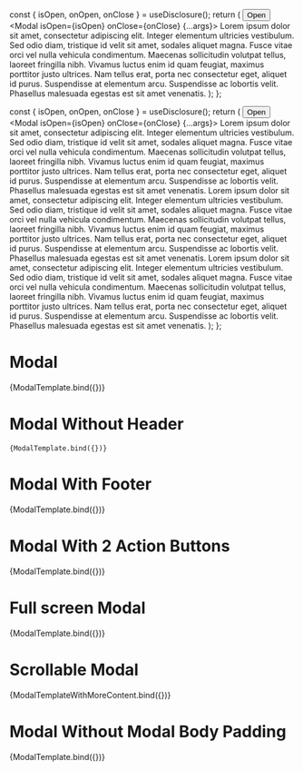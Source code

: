 


<Meta title="Components/Data display/Modal" component={Modal} />

  const { isOpen, onOpen, onClose } = useDisclosure();
  return (
    <Box>
      <Button onClick={onOpen}>Open</Button>
      <Modal isOpen={isOpen} onClose={onClose} {...args}>
        <Box p="4">
          Lorem ipsum dolor sit amet, consectetur adipiscing elit. Integer
          elementum ultricies vestibulum. Sed odio diam, tristique id velit sit
          amet, sodales aliquet magna. Fusce vitae orci vel nulla vehicula
          condimentum. Maecenas sollicitudin volutpat tellus, laoreet fringilla
          nibh. Vivamus luctus enim id quam feugiat, maximus porttitor justo
          ultrices. Nam tellus erat, porta nec consectetur eget, aliquet id
          purus. Suspendisse at elementum arcu. Suspendisse ac lobortis velit.
          Phasellus malesuada egestas est sit amet venenatis.
        </Box>
      </Modal>
    </Box>
  );
};

  const { isOpen, onOpen, onClose } = useDisclosure();
  return (
    <Box>
      <Button onClick={onOpen}>Open</Button>
      <Modal isOpen={isOpen} onClose={onClose} {...args}>
        <Box p="4">
          Lorem ipsum dolor sit amet, consectetur adipiscing elit. Integer
          elementum ultricies vestibulum. Sed odio diam, tristique id velit sit
          amet, sodales aliquet magna. Fusce vitae orci vel nulla vehicula
          condimentum. Maecenas sollicitudin volutpat tellus, laoreet fringilla
          nibh. Vivamus luctus enim id quam feugiat, maximus porttitor justo
          ultrices. Nam tellus erat, porta nec consectetur eget, aliquet id
          purus. Suspendisse at elementum arcu. Suspendisse ac lobortis velit.
          Phasellus malesuada egestas est sit amet venenatis.
        </Box>
        <Box p="4">
          Lorem ipsum dolor sit amet, consectetur adipiscing elit. Integer
          elementum ultricies vestibulum. Sed odio diam, tristique id velit sit
          amet, sodales aliquet magna. Fusce vitae orci vel nulla vehicula
          condimentum. Maecenas sollicitudin volutpat tellus, laoreet fringilla
          nibh. Vivamus luctus enim id quam feugiat, maximus porttitor justo
          ultrices. Nam tellus erat, porta nec consectetur eget, aliquet id
          purus. Suspendisse at elementum arcu. Suspendisse ac lobortis velit.
          Phasellus malesuada egestas est sit amet venenatis.
        </Box>
        <Box p="4">
          Lorem ipsum dolor sit amet, consectetur adipiscing elit. Integer
          elementum ultricies vestibulum. Sed odio diam, tristique id velit sit
          amet, sodales aliquet magna. Fusce vitae orci vel nulla vehicula
          condimentum. Maecenas sollicitudin volutpat tellus, laoreet fringilla
          nibh. Vivamus luctus enim id quam feugiat, maximus porttitor justo
          ultrices. Nam tellus erat, porta nec consectetur eget, aliquet id
          purus. Suspendisse at elementum arcu. Suspendisse ac lobortis velit.
          Phasellus malesuada egestas est sit amet venenatis.
        </Box>
      </Modal>
    </Box>
  );
};

# Modal

<Canvas>
  <Story
    name="Modal"
    args={{
      title: 'Modal Header',
      size: 'md',
    }}
    argTypes={{
      size: {
        options: ['md', 'lg'],
        control: { type: 'select' },
      },
    }}
  >
    {ModalTemplate.bind({})}
  </Story>
</Canvas>

# Modal Without Header

<Canvas>
  <Story
    name="Modal Without Header"
    args={{
      primaryActionButton: {
        action: action('Submit'),
        label: 'Submit',
      },
    }}
>

    {ModalTemplate.bind({})}

  </Story>
</Canvas>

# Modal With Footer

<Canvas>
  <Story
    name="Modal With Footer"
    args={{
      title: 'Modal Header',
      primaryActionButton: {
        action: action('Submit'),
        label: 'Submit',
      },
    }}
  >
    {ModalTemplate.bind({})}
  </Story>
</Canvas>

# Modal With 2 Action Buttons

<Canvas>
  <Story
    name="Modal With 2 Action Buttons"
    args={{
      title: 'Modal Header',
      primaryActionButton: {
        action: action('Submit'),
        label: 'Submit',
      },
      secondaryActionButton: {
        action: action('Fire'),
        label: 'Fire',
      },
    }}
  >
    {ModalTemplate.bind({})}
  </Story>
</Canvas>

# Full screen Modal

<Canvas>
  <Story
    name="Full screen Modal"
    args={{
      title: 'Full screen modal',
      variant: 'fullScreen',
    }}
  >
    {ModalTemplate.bind({})}
  </Story>
</Canvas>

# Scrollable Modal

<Canvas>
  <Story
    name="Large Scrollable Modal"
    args={{
      title: 'Modal Header',
      size: 'md',
      variant: 'topScroll',
    }}
    argTypes={{
      size: {
        options: ['md', 'lg'],
        control: { type: 'select' },
      },
    }}
  >
    {ModalTemplateWithMoreContent.bind({})}
  </Story>
</Canvas>

# Modal Without Modal Body Padding

<Canvas>
  <Story
    name="Modal Without Modal Body Padding"
    args={{
      title: 'Modal Header',
      variant: 'noBodyPadding',
      size: 'lg'
    }}
  >
    {ModalTemplate.bind({})}
  </Story>
</Canvas>
